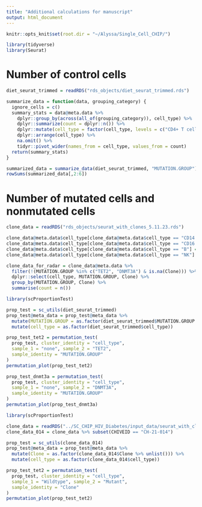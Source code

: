 ```yaml
---
title: "Additional calculations for manuscript"
output: html_document
---
```


```r
knitr::opts_knit$set(root.dir = "~/Alyssa/Single_Cell_CHIP/")

library(tidyverse)
library(Seurat)
```

# Number of control cells
```r
diet_seurat_trimmed = readRDS("rds_objects/diet_seurat_trimmed.rds")

summarize_data = function(data, grouping_category) {
  ignore_cells = c()
  summary_stats = data@meta.data %>%
    dplyr::group_by(across(all_of(grouping_category)), cell_type) %>%
    dplyr::summarize(count = dplyr::n()) %>%
    dplyr::mutate(cell_type = factor(cell_type, levels = c("CD4+ T cells", "CD8+ T cells", "CD14+ Monocytes", "NK cells", "B cells", "CD16+ Monocytes", "Dendritic cells",  "Erythroid-like cells", "Platelets"))) %>%
    dplyr::arrange(cell_type) %>%
    na.omit() %>%
    tidyr::pivot_wider(names_from = cell_type, values_from = count)
  return(summary_stats)
}

summarized_data = summarize_data(diet_seurat_trimmed, "MUTATION.GROUP")
rowSums(summarized_data[,2:6])
```

# Number of mutated cells and nonmutated cells
```r
clone_data = readRDS("rds_objects/seurat_with_clones_5.11.23.rds")

clone_data@meta.data$cell_type[clone_data@meta.data$cell_type == "CD14 Monos"] = "CD14+ Monocytes"
clone_data@meta.data$cell_type[clone_data@meta.data$cell_type == "CD16 Monos"] = "CD16+ Monocytes"
clone_data@meta.data$cell_type[clone_data@meta.data$cell_type == "B"] = "B cells"
clone_data@meta.data$cell_type[clone_data@meta.data$cell_type == "NK"] = "NK cells"

clone_data_for_radar = clone_data@meta.data %>%
  filter(!(MUTATION.GROUP %in% c("TET2", "DNMT3A") & is.na(Clone))) %>%
  dplyr::select(cell_type, MUTATION.GROUP, Clone) %>%
  group_by(MUTATION.GROUP, Clone) %>%
  summarise(count = n())

```


```r
library(scProportionTest)

prop_test = sc_utils(diet_seurat_trimmed)
prop_test@meta_data = prop_test@meta_data %>%
  mutate(MUTATION.GROUP = as.factor(diet_seurat_trimmed$MUTATION.GROUP %>% unlist())) %>%
  mutate(cell_type = as.factor(diet_seurat_trimmed$cell_type))

prop_test_tet2 = permutation_test(
  prop_test, cluster_identity = "cell_type",
  sample_1 = "none", sample_2 = "TET2",
  sample_identity = "MUTATION.GROUP"
)
permutation_plot(prop_test_tet2)

prop_test_dnmt3a = permutation_test(
  prop_test, cluster_identity = "cell_type",
  sample_1 = "none", sample_2 = "DNMT3A",
  sample_identity = "MUTATION.GROUP"
)
permutation_plot(prop_test_dnmt3a)
```
```r
library(scProportionTest)

clone_data = readRDS("../SC_CHIP_HIV_Diabetes/input_data/seurat_with_clones_PB_10.16.23.rds")
clone_data_014 = clone_data %>% subset(CHIVEID == "CH-21-014")

prop_test = sc_utils(clone_data_014)
prop_test@meta_data = prop_test@meta_data %>%
  mutate(Clone = as.factor(clone_data_014$Clone %>% unlist())) %>%
  mutate(cell_type = as.factor(clone_data_014$cell_type))

prop_test_tet2 = permutation_test(
  prop_test, cluster_identity = "cell_type",
  sample_1 = "Wildtype", sample_2 = "Mutant",
  sample_identity = "Clone"
)
permutation_plot(prop_test_tet2)

```

